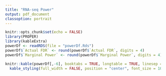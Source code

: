 ```yaml
---
title: "RNA-seq Power"
output: pdf_document
classoption: portrait
---
```


```r
knitr::opts_chunk$set(echo = FALSE)
library(PROPER)
library(kableExtra)
powerDf <- readRDS(file = "powerDf.Rds")
powerDf$`Actual FDR` <- round(powerDf$`Actual FDR`, digits = 4)
powerDf$`Marginal Power` <- round(powerDf$`Marginal Power`, digits = 4)
```

```r
knitr::kable(powerDf[,-6], booktabs = TRUE, longtable = TRUE, linesep = "") %>% 
  kable_styling(full_width = FALSE, position = "center", font_size = 10, latex_options = c("striped", "hold_position", "repeat_header"), stripe_index = c(c(c(1, 2, 3, 4, 5) + 5),
                                                                                                                                     c(c(1, 2, 3, 4, 5) + 5*3),
                                                                                                                                     c(c(1, 2, 3, 4, 5) + 5*5),
                                                                                                                                     c(c(1, 2, 3, 4, 5) + 5*7),
                                                                                                                                     c(c(1, 2, 3, 4, 5) + 5*9),
                                                                                                                                     c(c(1, 2, 3, 4, 5) + 5*11),
                                                                                                                                     c(c(1, 2, 3, 4, 5) + 5*13),
                                                                                                                                     c(c(1, 2, 3, 4, 5) + 5*15),
                                                                                                                                     c(c(1, 2, 3, 4, 5) + 5*17),
                                                                                                                                     c(c(1, 2, 3, 4, 5) + 5*19),
                                                                                                                                     c(c(1, 2, 3, 4, 5) + 5*21),
                                                                                                                                     c(c(1, 2, 3, 4, 5) + 5*23)))
```